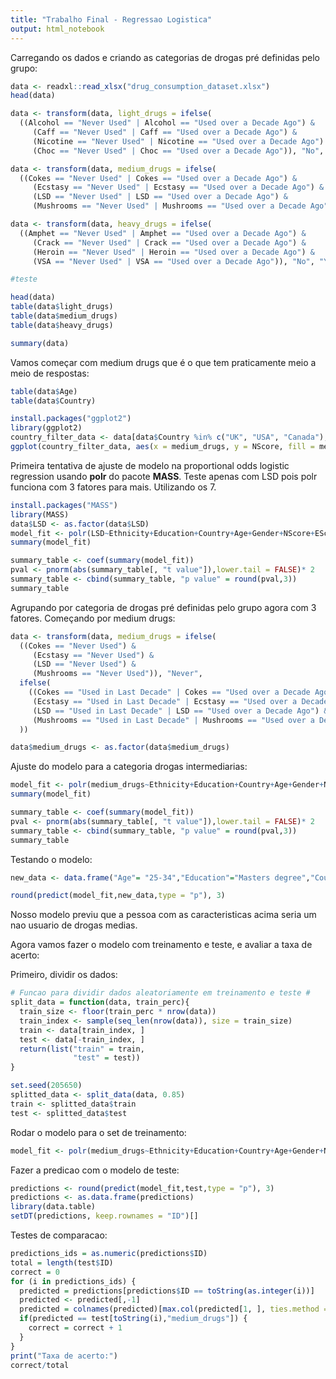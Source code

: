 ```yaml
---
title: "Trabalho Final - Regressao Logistica"
output: html_notebook
---
```


Carregando os dados e criando as categorias de drogas pré definidas pelo grupo:

```r
data <- readxl::read_xlsx("drug_consumption_dataset.xlsx")
head(data)

data <- transform(data, light_drugs = ifelse(
  ((Alcohol == "Never Used" | Alcohol == "Used over a Decade Ago") &
     (Caff == "Never Used" | Caff == "Used over a Decade Ago") &
     (Nicotine == "Never Used" | Nicotine == "Used over a Decade Ago") &
     (Choc == "Never Used" | Choc == "Used over a Decade Ago")), "No", "Yes"))

data <- transform(data, medium_drugs = ifelse(
  ((Cokes == "Never Used" | Cokes == "Used over a Decade Ago") &
     (Ecstasy == "Never Used" | Ecstasy == "Used over a Decade Ago") &
     (LSD == "Never Used" | LSD == "Used over a Decade Ago") &
     (Mushrooms == "Never Used" | Mushrooms == "Used over a Decade Ago")), "No", "Yes"))

data <- transform(data, heavy_drugs = ifelse(
  ((Amphet == "Never Used" | Amphet == "Used over a Decade Ago") &
     (Crack == "Never Used" | Crack == "Used over a Decade Ago") &
     (Heroin == "Never Used" | Heroin == "Used over a Decade Ago") &
     (VSA == "Never Used" | VSA == "Used over a Decade Ago")), "No", "Yes"))

#teste

head(data)
table(data$light_drugs)
table(data$medium_drugs)
table(data$heavy_drugs)

```


```r
summary(data)
```

Vamos começar com medium drugs que é o que tem praticamente meio a meio de respostas:

```r
table(data$Age)
table(data$Country)
```


```r
install.packages("ggplot2")
library(ggplot2)
country_filter_data <- data[data$Country %in% c("UK", "USA", "Canada"),]
ggplot(country_filter_data, aes(x = medium_drugs, y = NScore, fill = medium_drugs)) +   geom_boxplot(size = .75) +   facet_grid(Country ~ Gender, margins = FALSE) +   theme(axis.text.x = element_text(angle = 45, hjust = 1, vjust = 1))
```

Primeira tentativa de ajuste de modelo na proportional odds logistic regression usando **polr** do pacote **MASS**. Teste apenas com LSD pois polr funciona com 3 fatores para mais. Utilizando os 7.

```r
install.packages("MASS")
library(MASS)
data$LSD <- as.factor(data$LSD)
model_fit <- polr(LSD~Ethnicity+Education+Country+Age+Gender+NScore+EScore+OScore+AScore+CScore+Impulsive+SS+light_drugs, data = data, Hess = TRUE)
summary(model_fit)

```

```r
summary_table <- coef(summary(model_fit))
pval <- pnorm(abs(summary_table[, "t value"]),lower.tail = FALSE)* 2
summary_table <- cbind(summary_table, "p value" = round(pval,3))
summary_table
```

Agrupando por categoria de drogas pré definidas pelo grupo agora com 3 fatores. Começando por medium drugs:

```r

data <- transform(data, medium_drugs = ifelse(
  ((Cokes == "Never Used") &
     (Ecstasy == "Never Used") &
     (LSD == "Never Used") &
     (Mushrooms == "Never Used")), "Never", 
  ifelse(
    ((Cokes == "Used in Last Decade" | Cokes == "Used over a Decade Ago") &
     (Ecstasy == "Used in Last Decade" | Ecstasy == "Used over a Decade Ago") &
     (LSD == "Used in Last Decade" | LSD == "Used over a Decade Ago") &
     (Mushrooms == "Used in Last Decade" | Mushrooms == "Used over a Decade Ago")), "Possibly", "Yes")
  ))

data$medium_drugs <- as.factor(data$medium_drugs)

```


Ajuste do modelo para a categoria drogas intermediarias:

```r
model_fit <- polr(medium_drugs~Ethnicity+Education+Country+Age+Gender+NScore+EScore+OScore+AScore+CScore+Impulsive+SS+light_drugs, data = data, Hess = TRUE)
summary(model_fit)
```


```r
summary_table <- coef(summary(model_fit))
pval <- pnorm(abs(summary_table[, "t value"]),lower.tail = FALSE)* 2
summary_table <- cbind(summary_table, "p value" = round(pval,3))
summary_table
```


Testando o modelo:

```r
new_data <- data.frame("Age"= "25-34","Education"="Masters degree","Country"="Other","Gender"="Female","NScore"=30, "EScore"=55, "OScore"=50, "AScore"=60, "CScore"=60, "Impulsive"= 0.19268, "SS"= -0.84637, light_drugs="Yes", "Ethnicity"="White")

round(predict(model_fit,new_data,type = "p"), 3)

```

Nosso modelo previu que a pessoa com as caracteristicas acima seria um nao usuario de drogas medias. 


Agora vamos fazer o modelo com treinamento e teste, e avaliar a taxa de acerto:

Primeiro, dividir os dados:
```r
# Funcao para dividir dados aleatoriamente em treinamento e teste #
split_data = function(data, train_perc){
  train_size <- floor(train_perc * nrow(data))
  train_index <- sample(seq_len(nrow(data)), size = train_size)
  train <- data[train_index, ]
  test <- data[-train_index, ]
  return(list("train" = train,
              "test" = test))
}

set.seed(205650)
splitted_data <- split_data(data, 0.85)
train <- splitted_data$train
test <- splitted_data$test

```

Rodar o modelo para o set de treinamento:
```r
model_fit <- polr(medium_drugs~Ethnicity+Education+Country+Age+Gender+NScore+EScore+OScore+AScore+CScore+Impulsive+SS+light_drugs, data = train, Hess = TRUE)
```

Fazer a predicao com o modelo de teste: 

```r
predictions <- round(predict(model_fit,test,type = "p"), 3)
predictions <- as.data.frame(predictions)
library(data.table)
setDT(predictions, keep.rownames = "ID")[]
```

Testes de comparacao:

```r
predictions_ids = as.numeric(predictions$ID)
total = length(test$ID)
correct = 0
for (i in predictions_ids) {
  predicted = predictions[predictions$ID == toString(as.integer(i))]
  predicted <- predicted[,-1]
  predicted = colnames(predicted)[max.col(predicted[1, ], ties.method = "first")]
  if(predicted == test[toString(i),"medium_drugs"]) {
    correct = correct + 1
  }
}
print("Taxa de acerto:")
correct/total
```

